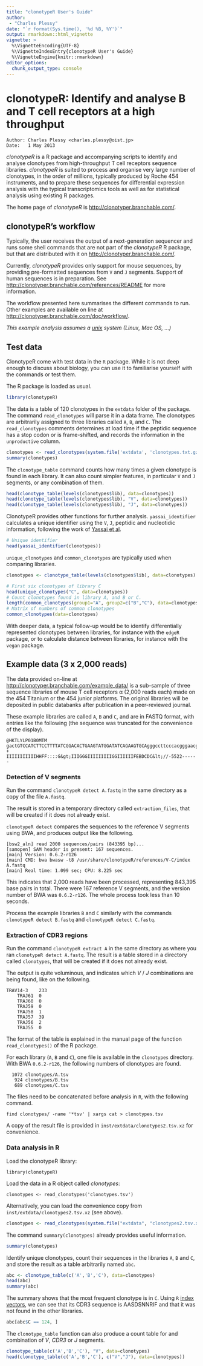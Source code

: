 ```yaml
---
title: "clonotypeR User's Guide"
author: 
 - "Charles Plessy"
date: "`r format(Sys.time(), '%d %B, %Y')`"
output: rmarkdown::html_vignette
vignette: >
  %\VignetteEncoding{UTF-8}
  %\VignetteIndexEntry{clonotypeR User's Guide}
  %\VignetteEngine{knitr::rmarkdown}
editor_options: 
  chunk_output_type: console
---
```


clonotypeR: Identify and analyse B and T cell receptors at a high throughput
============================================================================

    Author: Charles Plessy <charles.plessy@oist.jp>
    Date:   1 May 2013

*clonotypeR* is a R package and accompanying scripts to identify and
analyse clonotypes from high-throughput T cell receptors sequence
libraries. *clonotypeR* is suited to process and organise very large
number of clonotypes, in the order of millions, typically produced by
Roche 454 instruments, and to prepare these sequences for differential
expression analysis with the typical transcriptomics tools as well as
for statistical analysis using existing R packages.

The home page of *clonotypeR* is <http://clonotyper.branchable.com/>.


clonotypeR's workflow
---------------------

Typically, the user receives the output of a next-generation sequencer and runs 
some shell commands that are not part of the *clonotypeR* R package, but that are 
distributed with it on <http://clonotyper.branchable.com/>.

Currently, *clonotypeR* provides only support for mouse sequences, by providing
pre-formatted sequences from `V` and `J` segments.  Support of human sequences
is in preparation.  See <http://clonotyper.branchable.com/references/README>
for more information.

The workflow presented here summarises the different commands to run.  Other
examples are available on line at
<http://clonotyper.branchable.com/doc/workflow/>.

*This example analysis assumes a
[unix](https://en.wikipedia.org/wiki/Operating%5Fsystem%23UNIX%5Fand%5FUNIX%2Dlike%5Foperating%5Fsystems)
system (Linux, Mac OS, ...)*


Test data
---------

ClonotypeR come with test data in the `R` package.  While it is not deep enough
to discuss about biology, you can use it to familiarise yourself with the
commands or test them.

The R package is loaded as usual.

```r
library(clonotypeR)
````

The data is a table of 120 clonotypes in the `extdata` folder of the package.
The command `read_clonotypes` will parse it in a data frame.  The clonotypes
are arbitrarily assigned to three libraries called `A`, `B`, and `C`.  The
`read_clonotypes` comments determines at load time if the peptidic sequence has
a stop codon or is frame-shifted, and records the information in the
`unproductive` column.

```r
clonotypes <- read_clonotypes(system.file('extdata', 'clonotypes.txt.gz', package = "clonotypeR"))
summary(clonotypes)
```

The `clonotype_table` command counts how many times a given clonotype is found
in each library.  It can also count simpler features, in particular `V` and `J`
segments, or any combination of them.

```r
head(clonotype_table(levels(clonotypes$lib), data=clonotypes))
head(clonotype_table(levels(clonotypes$lib), "V", data=clonotypes))
head(clonotype_table(levels(clonotypes$lib), "J", data=clonotypes))
```

ClonotypeR provides other functions for further analysis.  `yassai_identifier`
calculates a unique identifier using the `V`, `J`, peptidic and nucleotidic
information, following the work of [Yassai et al](http://dx.doi.org/10.1007/s00251-009-0383-x).

```r
# Unique identifier
head(yassai_identifier(clonotypes))
```

`unique_clonotypes` and `common_clonotypes` are typically used when comparing libraries.

```r
clonotypes <- clonotype_table(levels(clonotypes$lib), data=clonotypes)

# First six clonotypes of library C
head(unique_clonotypes("C", data=clonotypes))
# Count clonotypes found in library A, and B or C.
length(common_clonotypes(group1="A", group2=c("B","C"), data=clonotypes))
# Matrix of numbers of common clonotypes
common_clonotypes(data=clonotypes)
```

With deeper data, a typical follow-up would be to identify differentially
represented clonotypes between libraries, for instance with the `edgeR` package,
or to calculate distance between libraries, for instance with the
`vegan` package.


Example data (3 x 2,000 reads)
------------------------------

The data provided on-line at <http://clonotyper.branchable.com/example_data/>
is a sub-sample of three sequence libraries of mouse T cell receptors &alpha; (2,000
reads each) made on the 454 Titanium or the 454 junior platforms.  The original
libraries will be deposited in public databanks after publication in a
peer-reviewed journal.

These example libraries are called `A`, `B` and `C`, and are in FASTQ format,
with entries like the following (the sequence was truncated for the convenience
of the display).

    @HKTLYLP01B0MTM
    gactGTCCATCTTCCTTTTATCGGACACTGAAGTATGGATATCAGAAGTGCAgggccttcccacgggaacg
    +
    IIIIIIIIIIIHHFF::::G&gt;IIIGGGIIIIIIIIIGGIIIIIIFEBDCDC&lt;//-5522------


### Detection of V segments

Run the command `clonotypeR detect A.fastq` in the same directory as a copy of
the file `A.fastq`.

The result is stored in a temporary directory called `extraction_files`, that
will be created if it does not already exist.

`clonotypeR detect` compares the sequences to the reference V segments using
BWA, and produces output like the following.

    [bsw2_aln] read 2000 sequences/pairs (843395 bp)...
    [samopen] SAM header is present: 167 sequences.
    [main] Version: 0.6.2-r126
    [main] CMD: bwa bwasw -t8 /usr/share/clonotypeR/references/V-C/index A.fastq
    [main] Real time: 1.099 sec; CPU: 8.225 sec

This indicates that 2,000 reads have been processed, representing 843,395 base
pairs in total.  There were 167 reference V segments, and the version number of
BWA was `0.6.2-r126`.  The whole process took less than 10 seconds.

Process the example libraries `B` and `C` similarly with the commands
`clonotypeR detect B.fastq` and `clonotypeR detect C.fastq`.


### Extraction of CDR3 regions

Run the command `clonotypeR extract A` in the same directory as where you ran
`clonotypeR detect A.fastq`.  The result is a table stored in a directory
called `clonotypes`, that will be created if it does not already exist.

The output is quite voluminous, and indicates which *V* / *J* combinations are
being found, like on the following.

    TRAV14-3	233
    	TRAJ61	0
    	TRAJ60	0
    	TRAJ59	0
    	TRAJ58	1
    	TRAJ57	39
    	TRAJ56	2
    	TRAJ55	0

The format of the table is explained in the manual page of the function
`read_clonotypes()` of the R package.

For each library (`A`, `B` and `C`), one file is available in the `clonotypes`
directory.  With BWA `0.6.2-r126`, the following numbers of clonotypes are found.

      1072 clonotypes/A.tsv
       924 clonotypes/B.tsv
       689 clonotypes/C.tsv

The files need to be concatenated before analysis in `R`, with the following command.

    find clonotypes/ -name '*tsv' | xargs cat > clonotypes.tsv

A copy of the result file is provided in `inst/extdata/clonotypes2.tsv.xz` for convenience.

### Data analysis in R

Load the clonotypeR library:

```
library(clonotypeR)
```

Load the data in a R object called *clonotypes*:

```
clonotypes <- read_clonotypes('clonotypes.tsv')
```

Alternatively, you can load the convenience copy from
`inst/extdata/clonotypes2.tsv.xz` (see above).

```r
clonotypes <- read_clonotypes(system.file("extdata", "clonotypes2.tsv.xz", package = "clonotypeR"))
```

The command `summary(clonotypes)` already provides useful information.

```r
summary(clonotypes)
```

Identify unique clonotypes, count their sequences in the libraries `A`, `B` and `C`, and store the result as a table arbitrarily named `abc`. 

```r
abc <- clonotype_table(c('A','B','C'), data=clonotypes)
head(abc)
summary(abc)
```

The summary shows that the most frequent clonotype is in `C`. Using `R` [index vectors](http://cran.r-project.org/doc/manuals/R-intro.html#Index-vectors), we can see that its CDR3 sequence is AASDSNNRIF and that it was not found in the other libraries.

```r
abc[abc$C == 124, ]
```

The `clonotype_table` function can also produce a count table for and combination of *V*, *CDR3* or *J* segments.

```r
clonotype_table(c('A','B','C'), "V", data=clonotypes)
head(clonotype_table(c('A','B','C'), c("V","J"), data=clonotypes))
```
